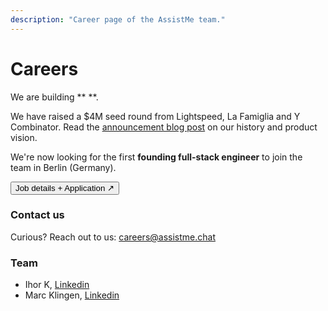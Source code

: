 ```yaml
---
description: "Career page of the AssistMe team."
---
```



# Careers

We are building ** **.

We have raised a $4M seed round from Lightspeed, La Famiglia and Y Combinator. Read the [announcement blog post](/blog/announcing-our-seed-round) on our history and product vision.

We're now looking for the first **founding full-stack engineer** to join the team in Berlin (Germany).

<Button size="lg" className="my-5 mx-auto">
  <Link href="https://www.workatastartup.com/jobs/62929">
    Job details + Application ↗
  </Link>
</Button>

### Contact us

Curious? Reach out to us: careers@assistme.chat

### Team

- Ihor K, [Linkedin](https://www.linkedin.com/in/maxdeichmann/)
- Marc Klingen,  [Linkedin](https://www.linkedin.com/in/marcklingen/)
